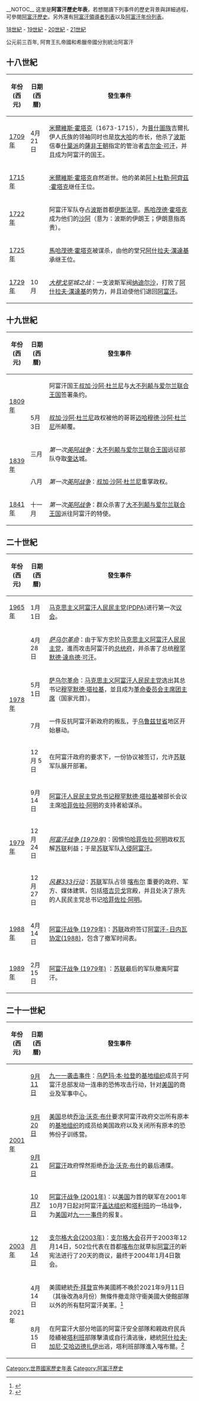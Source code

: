 __NOTOC__
这里是'''阿富汗歷史年表'''，若想閱讀下列事件的歷史背景與詳細過程，可參閱[[阿富汗歷史|阿富汗歷史]]。另外還有[[阿富汗領導者列表|阿富汗領導者列表]]以及[[阿富汗年份列表|阿富汗年份列表]]。

{{listdev}}

<div class="toc">[[#十八世紀|18世紀]] - [[#十九世紀|19世紀]] - [[#二十世紀|20世紀]] - [[#二十一世紀|21世紀]]</div>

公元前三百年, 阿育王扎帝國和希臘帝國分別統治阿富汗

== 十八世紀 ==
{| class="wikitable" width="100%"
! style="width:10%" | 年份(西元) || style="width:10%" | 日期(西曆) || 發生事件
|-
| [[1709年|1709年]] || 4月 21日 || [[米爾維斯·霍塔克|米爾維斯·霍塔克]]（1673-1715），为[[普什圖族|普什圖族]]吉爾扎伊人氏族的领袖同时也是[[坎大哈|坎大哈]]的市长，他杀了[[波斯|波斯]]信奉[[什葉派|什葉派]]的[[薩非王朝|薩非王朝]]指定的管治者[[吉尔金·可汗|吉尔金·可汗]]，并且成为阿富汗的国王。
|-
| [[1715年|1715年]] || || [[米爾維斯·霍塔克|米爾維斯·霍塔克]]自然逝世。他的弟弟[[阿卜杜勒·阿齊茲·霍塔克|阿卜杜勒·阿齊茲·霍塔克]]继任王位。
|-
| [[1722年|1722年]] || || 阿富汗军队夺占[[波斯|波斯]]首都[[伊斯法罕|伊斯法罕]]。[[馬哈茂德·霍塔克|馬哈茂德·霍塔克]]成为他们的[[沙阿|沙阿]]（意为：波斯的伊朗王；伊朗意指高贵）。
|-
| [[1725年|1725年]] || || [[馬哈茂德·霍塔克|馬哈茂德·霍塔克]]被谋杀，由他的堂兄[[阿什拉夫·漢達基|阿什拉夫·漢達基]]承继王位。
|-
| [[1729年|1729年]] || 10月 || ''[[大穆戈罕|大穆戈罕]]城之战''：一支波斯军阀[[纳迪尔沙|纳迪尔沙]]，打败了[[阿什拉夫·漢達基|阿什拉夫·漢達基]]的势力，并且迫使他们退回[[阿富汗|阿富汗]]。
|}

== 十九世紀 ==
{| class="wikitable" width="100%"
! style="width:10%" | 年份(西元) || style="width:10%" | 日期(西曆) || 發生事件
|-
| rowspan="2" valign="top" | [[1809年|1809年]] || || 阿富汗国王[[叔加·沙阿·杜兰尼|叔加·沙阿·杜兰尼]]与[[大不列颠与爱尔兰联合王国|大不列颠与爱尔兰联合王国]]签署条约。
|-
| 5月 3日 || [[叔加·沙阿·杜兰尼|叔加·沙阿·杜兰尼]]政权被他的哥哥[[迈哈穆德·沙阿·杜兰尼|迈哈穆德·沙阿·杜兰尼]]所颠覆。
|-
| rowspan="2" valign="top" | [[1839年|1839年]] || 三月 || ''第一次[[英阿战争|英阿战争]]''：[[大不列颠与爱尔兰联合王国|大不列颠与爱尔兰联合王国]]远征部队夺取[[奎达|奎达]]城。
|-
| 八月 || ''第一次[[英阿战争|英阿战争]]''：[[叔加·沙阿·杜兰尼|叔加·沙阿·杜兰尼]]重掌政权。
|-
| [[1841年|1841年]] || 十一月 || ''第一次[[英阿战争|英阿战争]]''：群众杀害了[[大不列颠与爱尔兰联合王国|大不列颠与爱尔兰联合王国]]派往阿富汗的特使。
|}

== 二十世紀 ==
{| class="wikitable" width="100%"
! style="width:10%" | 年份(西元) || style="width:10%" | 日期(西曆) || 發生事件
|-
| [[1965年|1965年]] || 1月 1日 || [[马克思主义|马克思主义]][[阿富汗人民民主党|阿富汗人民民主党(PDPA)]]进行第一次[[议会|议会]]。 
|-
| rowspan="4" valign="top" | [[1978年|1978年]] || 4月 28日 || ''[[萨乌尔革命|萨乌尔革命]]''：由于军方忠於[[马克思主义|马克思主义]][[阿富汗人民民主党|阿富汗人民民主党]]，進而攻击阿富汗的[[阿格_(喀布尔)|总统府]]，并杀害了总统[[穆罕默德·達烏德·可汗|穆罕默德·達烏德·可汗]]。
|-
| 5月 1日 || [[萨乌尔革命|萨乌尔革命]]：[[马克思主义|马克思主义]][[阿富汗人民民主党|阿富汗人民民主党]]选出其总书记[[穆罕默德·塔拉基|穆罕默德·塔拉基]]，並且成为[[阿富汗总统|革命委员会主席团主席]]（国家元首）。
|-
| 7月 || 一件反抗阿富汗新政府的叛乱，于[[乌鲁兹甘省|乌鲁兹甘省]]地区开始暴动。
|-
| 12月 5日 || 在阿富汗政府的要求下，一份协议被签订，允许[[苏联|苏联]]军队展开部署。
|-
| rowspan="3" valign="top" | [[1979年|1979年]] || 9月 14日 || [[阿富汗人民民主党总书记|阿富汗人民民主党总书记]][[穆罕默德·塔拉基|穆罕默德·塔拉基]]被部长会议主席[[哈菲佐拉·阿明|哈菲佐拉·阿明]]的支持者給谋杀。
|-
| 12月 24日 || ''[[阿富汗战争_(1979年)|阿富汗战争 (1979年)]]''：因惧怕[[哈菲佐拉·阿明|哈菲佐拉·阿明]]政权瓦解[[苏联|苏联]]利益；于是[[苏联|苏联]]军队[[苏联－阿富汗战争|入侵阿富汗]]。
|-
| 12月 27日 || ''[[风暴333行动|风暴333行动]]''：[[苏联|苏联]]军队占领 [[喀布尔|喀布尔]] 重要的政府、军方、媒体建筑，包括[[塔吉贝戈|塔吉贝戈]]宫殿，并且处决了原先的人民民主党总书记[[哈菲佐拉·阿明|哈菲佐拉·阿明]]。
|-
| [[1988年|1988年]] || 4月 14日 || [[阿富汗战争_(1979年)|阿富汗战争 (1979年)]]：[[苏联|苏联]]政府签订[[日内瓦协定|阿富汗-日内瓦协定(1988)]]，包含了撤军时间表。
|-
| [[1989年|1989年]] || 2月 15日 || [[阿富汗战争_(1979年)|阿富汗战争 (1979年)]] ：[[苏联|苏联]]最后的军队撤离阿富汗。
|}

== 二十一世紀 ==
{| class="wikitable" width="100%"
! style="width:10%" | 年份(西元) || style="width:10%" | 日期(西曆) || 發生事件
|-
| rowspan="4" valign="top" | [[2001年|2001年]] || [[9月11日|9月11日]] || [[九一一袭击事件|九一一袭击事件]]：[[賓拉登|乌萨玛·本·拉登]]的[[基地组织|基地组织]]成员于阿富汗总部发动一连串的恐怖攻击行动，针对[[美国|美国]]的商业及军事中心。
|-
| [[9月20日|9月20日]] || [[美国|美国]]总统[[乔治·沃克·布什|乔治·沃克·布什]]要求阿富汗政府交岀所有原本的[[基地组织|基地组织]]的成员给美国政府以及关闭所有原本的恐怖份子训练营。
|-
| [[9月21日|9月21日]] || [[阿富汗|阿富汗]]政府悍然拒绝[[乔治·沃克·布什|乔治·沃克·布什]]的最后通牒。
|-
| [[10月7日|10月7日]] || [[阿富汗战争_(2001年)|阿富汗战争 (2001年)]]：以[[美国|美国]]为首的联军在2001年10月7日起对阿富汗[[盖达组织|盖达组织]]和[[塔利班|塔利班]]的一场战争，为[[美国|美国]]对[[九一一事件|九一一事件]]的报复。
|-
| [[2003年|2003年]] || [[12月14日|12月14日]] || [[支尔格大会|支尔格大会(2003年)]]：[[支尔格大会|支尔格大会]]召开于2003年12月14日，502位代表在首都[[喀布尔|喀布尔]]就草拟[[阿富汗|阿富汗]]的新宪法进行了20天的商议，最终于2004年1月4日散会。
|-
| rowspan=2 | 2021年 || 4月14日 || 美國總統[[乔·拜登|乔·拜登]]宣佈美國將不晚於2021年9月11日（其後改為8月份）無條件撤走除守衛美國大使館部隊以外的所有駐阿富汗美軍。<ref>{{cite news |url=https://www.npr.org/2021/04/28/990160846/u-s-unconditional-withdrawal-rattles-afghanistans-shaky-peace-talks |title=U.S. Unconditional Withdrawal Rattles Afghanistan's Shaky Peace Talks |website=NPR |date=2021-04-29}}</ref>
|-
| 8月15日 || 在阿富汗大部分地區的阿富汗安全部隊和親政府民兵陸續被[[塔利班|塔利班]]部隊擊潰或自行潰逃後，總統[[阿什拉夫·加尼·艾哈迈德扎伊|阿什拉夫·加尼·艾哈迈德扎伊]]出逃，塔利班部隊進入喀布爾。<ref>{{cite news |url=https://www.bbc.com/news/live/world-asia-58219963 |title=Afghanistan crisis: Taliban enter Kabul as President Ghani flees country |publisher=BBC |date=2021-08-15}}</ref>
|}

[[Category:世界國家歷史年表|Category:世界國家歷史年表]]
[[Category:阿富汗歷史|Category:阿富汗歷史]]